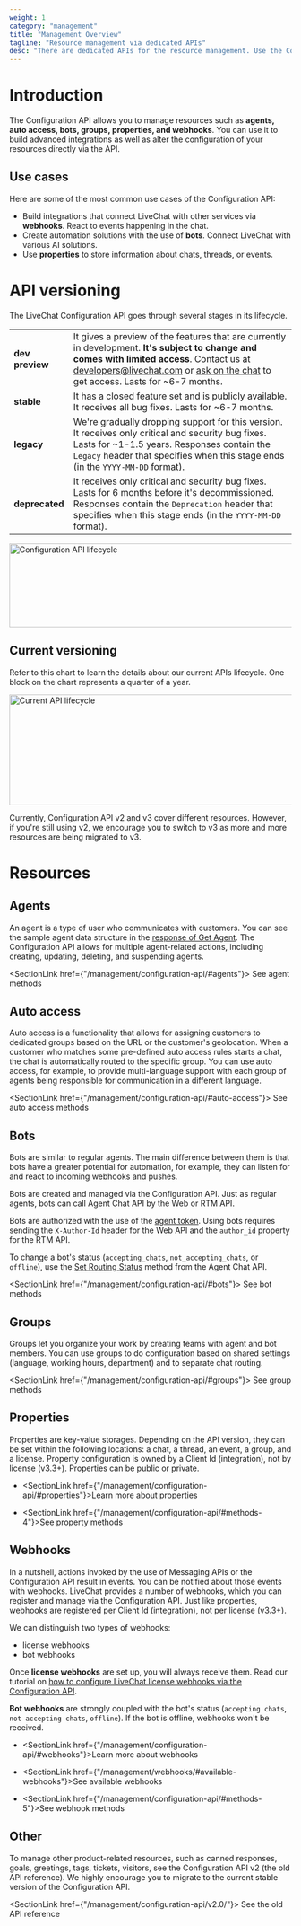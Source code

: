 ```yaml
---
weight: 1
category: "management"
title: "Management Overview"
tagline: "Resource management via dedicated APIs"
desc: "There are dedicated APIs for the resource management. Use the Configuration API to set up bot agents, webhooks, and properties."
---
```



# Introduction

The Configuration API allows you to manage resources such as **agents, auto access, bots, groups, properties, and webhooks**. You can use it to build advanced integrations as well as alter the configuration of your resources directly via the API.

## Use cases

Here are some of the most common use cases of the Configuration API:

- Build integrations that connect LiveChat with other services via **webhooks**. React to events happening in the chat.
- Create automation solutions with the use of **bots**. Connect LiveChat with various AI solutions.
- Use **properties** to store information about chats, threads, or events.

# API versioning

The LiveChat Configuration API goes through several stages in its lifecycle.

|                 |                                                                                                                                                                                                                                                                                  |
| --------------- | -------------------------------------------------------------------------------------------------------------------------------------------------------------------------------------------------------------------------------------------------------------------------------- |
| **dev preview** | It gives a preview of the features that are currently in development. **It's subject to change and comes with limited access**. Contact us at developers@livechat.com or <a href="#open-chat" onClick={openChatWindow}>ask on the chat</a> to get access. Lasts for ~6-7 months. |
| **stable**      | It has a closed feature set and is publicly available. It receives all bug fixes. Lasts for ~6-7 months.                                                                                                                                                                         |
| **legacy**      | We're gradually dropping support for this version. It receives only critical and security bug fixes. Lasts for ~1-1.5 years. Responses contain the `Legacy` header that specifies when this stage ends (in the `YYYY-MM-DD` format).                                             |
| **deprecated**  | It receives only critical and security bug fixes. Lasts for 6 months before it's decommissioned. Responses contain the `Deprecation` header that specifies when this stage ends (in the `YYYY-MM-DD` format).                                                                    |

<img
  alt="Configuration API lifecycle"
  src="/images/messaging/livechat-api-versioning.png"
  width="800px"
  height="149px"
/>

## Current versioning

Refer to this chart to learn the details about our current APIs lifecycle. One block on the chart represents a quarter of a year.

<img
  alt="Current API lifecycle"
  src="/images/messaging/livechat-api-lifecycle-current.png"
  width="640px"
  height="197px"
/>

<Warning>

Currently, Configuration API v2 and v3 cover different resources. However, if you're still using v2, we encourage you to switch to v3 as more and more resources are being migrated to v3.

</Warning>

# Resources

## Agents

An agent is a type of user who communicates with customers. You can see the sample agent data structure in the [response of Get Agent](/management/configuration-api/#get-agent). The Configuration API allows for multiple agent-related actions, including creating, updating, deleting, and suspending agents.

<SectionLink href={"/management/configuration-api/#agents"}>
  See agent methods
</SectionLink>

## Auto access

Auto access is a functionality that allows for assigning customers to dedicated groups based on the URL or the customer's geolocation. When a customer who matches some pre-defined auto access rules starts a chat, the chat is automatically routed to the specific group. You can use auto access, for example, to provide multi-language support with each group of agents being responsible for communication in a different language.

<SectionLink href={"/management/configuration-api/#auto-access"}>
  See auto access methods
</SectionLink>

## Bots

Bots are similar to regular agents. The main difference between them is that bots have a greater potential for automation, for example, they can listen for and react to incoming webhooks and pushes.

Bots are created and managed via the Configuration API. Just as regular agents, bots can call Agent Chat API by the Web or RTM API.

Bots are authorized with the use of the [agent token](/authorization/agent-authorization). Using bots requires sending the `X-Author-Id` header for the Web API and the `author_id` property for the RTM API.

To change a bot's status (`accepting_chats`, `not_accepting_chats`, or `offline`), use the [Set Routing Status](/messaging/agent-chat-api/#set-routing-status) method from the Agent Chat API.

<SectionLink href={"/management/configuration-api/#bots"}>
  See bot methods
</SectionLink>

## Groups

Groups let you organize your work by creating teams with agent and bot members. You can use groups to do configuration based on shared settings (language, working hours, department) and to separate chat routing.

<SectionLink href={"/management/configuration-api/#groups"}>
  See group methods
</SectionLink>

## Properties

Properties are key-value storages. Depending on the API version, they can be set within the following locations: a chat, a thread, an event, a group, and a license. Property configuration is owned by a Client Id (integration), not by license (v3.3+). Properties can be public or private.

- <SectionLink href={"/management/configuration-api/#properties"}>Learn more about properties</SectionLink>

- <SectionLink href={"/management/configuration-api/#methods-4"}>See property methods</SectionLink>

## Webhooks

In a nutshell, actions invoked by the use of Messaging APIs or the Configuration API result in events. You can be notified about those events with webhooks. LiveChat provides a number of webhooks, which you can register and manage via the Configuration API. Just like properties, webhooks are registered per Client Id (integration), not per license (v3.3+).

We can distinguish two types of webhooks:

- license webhooks
- bot webhooks

Once **license webhooks** are set up, you will always receive them. Read our tutorial on <a href="https://developers.livechat.com/updates/setting-up-webhooks-with-livechat-api/" target="_blank">how to configure LiveChat license webhooks via the Configuration API</a>.

**Bot webhooks** are strongly coupled with the bot's status (`accepting chats`, `not accepting chats`, `offline`). If the bot is offline, webhooks won't be received.

- <SectionLink href={"/management/configuration-api/#webhooks"}>Learn more about webhooks</SectionLink>

- <SectionLink href={"/management/webhooks/#available-webhooks"}>See available webhooks</SectionLink>

- <SectionLink href={"/management/configuration-api/#methods-5"}>See webhook methods</SectionLink>

## Other

To manage other product-related resources, such as canned responses, goals, greetings, tags, tickets, visitors, see the Configuration API v2 (the old API reference). We highly encourage you to migrate to the current stable version of the Configuration API.

<SectionLink href={"/management/configuration-api/v2.0/"}>
  See the old API reference
</SectionLink>
